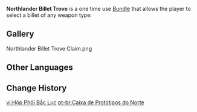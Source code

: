 {{Item Infobox
|id          = 115031
|type        = Bundles
|invCategory = Precious Items
|rarity      = 4
|description = A precious strongbox that contains a billet filled with potential. It is capable of changing its shape to fit the wishes of its owner.<br /><br />
Use this item to choose one of the following items:
*[[Northlander Sword Billet]]
*[[Northlander Bow Billet]]
*[[Northlander Claymore Billet]]
*[[Northlander Catalyst Billet]]
*[[Northlander Polearm Billet]]
|source1     = [[Midsummer Island Adventure]] [[Midsummer Island Adventure#Event Shops|Event Shop]]
|source2     = Reward from Level 9 [[Enhance the Lumenstone Adjuvant]]
}}
'''Northlander Billet Trove''' is a one time use [[Bundle]] that allows the player to select a billet of any weapon type:
{{Card|Northlander Sword Billet|1|caption=1}}{{Card|Northlander Bow Billet|1|caption=1}}{{Card|Northlander Claymore Billet|1|caption=1}}{{Card|Northlander Catalyst Billet|1|caption=1}}{{Card|Northlander Polearm Billet|1|caption=1}}

==Gallery==
<gallery hideaddbutton="true" captionalign="center">
Northlander Billet Trove Claim.png
</gallery>

==Other Languages==
{{Other Languages
|en      = Northlander Billet Trove
|zhs     = 北陆原胚之匣
|zhs_rm  = Běilù Yuánpēi zhī Xiá
|zht     = 北陸原胚之匣
|zht_rm  = Běilù Yuánpēi zhī Xiá
|zh_tl   = Northland Proembryo Box
|zh_note = {{Lang|mini=1|zh=匣|zh_rm=xiá}} refers to a small box or case, as opposed to {{Lang|mini=1|zh=箱|zh_rm=xiāng}} which typically refers to a large box.
|ja      = 北陸の原型の箱
|ja_rm   = Hokuriku no Genkei no Hako
|ko      = 북대륙 원형 상자
|ko_rm   = Bukdaeryuk Wonhyeong Sangja
|ko_tl   = Northland Prototype Chest
|es      = Cofre de prototipos del Norte
|es_tl   = Northern Prototype Chest
|fr      = Coffre de base d'arme du nord
|fr_tl   = Northern Weapon Base Trove
|ru      = Шкатулка с заготовкой северянина
|ru_tl   = 
|th      = Northlander Billet Trove
|vi      = Hộp Phôi Bắc Lục
|vi_tl   = 
|de      = Kiste der unbearbeiteten Waffen des Nordens
|de_tl   = Chest of Unworked Weapons of the North
|id      = Northlander Billet Trove
|pt      = Caixa de Protótipos do Norte
|pt_tl   = 
}}

==Change History==
{{Change History|1.6}}

[[vi:Hộp Phôi Bắc Lục]]
[[pt-br:Caixa de Protótipos do Norte]]